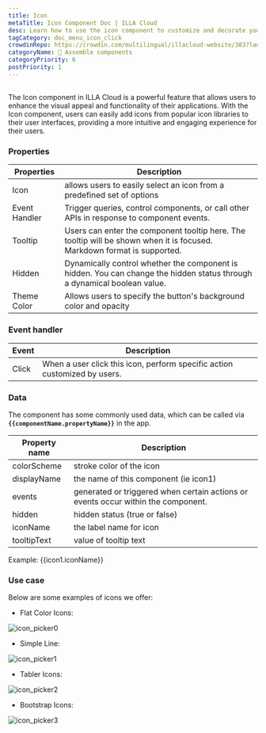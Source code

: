 ```yaml
---
title: Icon
metaTitle: Icon Component Doc | ILLA Cloud
desc: Learn how to use the icon component to customize and decorate your app in ILLA Cloud.
tagCategory: doc_menu_icon_click
crowdinRepo: https://crowdin.com/multilingual/illacloud-website/383?languages=en&filter=basic&value=0
categoryName: 🧬 Assemble components
categoryPriority: 6
postPriority: 1
---
```


## <h2 hidden>What is Icon?</h2>

The Icon component in ILLA Cloud is a powerful feature that allows users to enhance the visual appeal and functionality of their applications. With the Icon component, users can easily add icons from popular icon libraries to their user interfaces, providing a more intuitive and engaging experience for their users.

### Properties

| Properties    | Description                                                                                                              |
| ------------- | ------------------------------------------------------------------------------------------------------------------------ |
| Icon          | allows users to easily select an icon from a predefined set of options                                                   |
| Event Handler | Trigger queries, control components, or call other APIs in response to component events.                                 |
| Tooltip       | Users can enter the component tooltip here. The tooltip will be shown when it is focused. Markdown format is supported.  |
| Hidden        | Dynamically control whether the component is hidden. You can change the hidden status through a dynamical boolean value. |
| Theme Color   | Allows users to specify the button's background color and opacity                                                        |

### Event handler

| Event | Description                                                               |
| ----- | ------------------------------------------------------------------------- |
| Click | When a user click this icon, perform specific action customized by users. |

### Data

The component has some commonly used data, which can be called via **`{{componentName.propertyName}}`** in the app.

| Property name | Description                                                                       |
| ------------- | --------------------------------------------------------------------------------- |
| colorScheme   | stroke color of the icon                                                          |
| displayName   | the name of this component (ie icon1)                                             |
| events        | generated or triggered when certain actions or events occur within the component. |
| hidden        | hidden status (true or false)                                                     |
| iconName      | the label name for icon                                                           |
| tooltipText   | value of tooltip text                                                             |

Example: {{icon1.iconName}}

### Use case

Below are some examples of icons we offer:

-   Flat Color Icons:

![icon_picker0](https://cdn.illacloud.com/official-website/img/official-site/components/icon_picker0.jpg)

-   Simple Line:

![icon_picker1](https://cdn.illacloud.com/official-website/img/official-site/components/icon_picker1.jpg)

-   Tabler Icons:

![icon_picker2](https://cdn.illacloud.com/official-website/img/official-site/components/icon_picker2.jpg)

-   Bootstrap Icons:

![icon_picker3](https://cdn.illacloud.com/official-website/img/official-site/components/icon_picker3.jpg)
